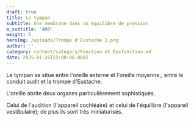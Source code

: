 ```yaml
---
draft: true
title: Le tympan
subtitle: Une membrane dans un équilibre de pression
w_subtitle: '400'
weight: 5
heroImg: /uploads/Trompe d'Eustache 2.png
author: ''
category: content/category/Fonction et Dysfonction.md
date: 2025-01-26T23:00:00.000Z
---
```


Le tympan se situe entre l'oreille externe et l'oreille moyenne,; entre le conduit audit et la trompe d'Eustache.

L'oreille abrite deux organes particulièrement sophistiqués.

Celui de l'audition (l'appareil cochléaire) et celui de l'équilibre (l'appareil vestibulaire); de plus ils sont très miniaturisés.
